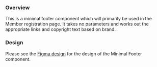 

### Overview
This is a minimal footer component which will primarily be used in the Member registration page. It takes no parameters and works out the appropriate links and copyright text based on brand.

<Meta of={Footer} />

<Canvas of={Footer.Default} />


### Design
Please see the [Figma design](<https://www.figma.com/design/n2NzB4G3OTR74o3dQ4BOwm/My-Account-%26-Sign-up-Component-library?node-id=80-15689&node-type=section&t=FWBYwTCM3KVukF0Y-0>) for the design of the Minimal Footer component.

